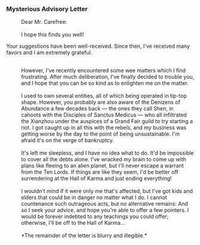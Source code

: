 ===Mysterious Advisory Letter===
:Dear Mr. Carefree:
:<br />I hope this finds you well!
:
Your suggestions have been well-received. Since then, I've received many favors and I am extremely grateful.
:<br />However, I've recently encountered some wee matters which I find frustrating. After much deliberation, I've finally decided to trouble you, and I hope that you can be so kind as to enlighten me on the matter.
:<br />I used to own several entities, all of which being operated in tip-top shape. However, you probably are also aware of the Denizens of Abundance a few decades back &mdash; the ones they call Shen, in cahoots with the Disciples of Sanctus Medicus &mdash; who all infiltrated the Xianzhou under the auspices of a Grand Fair guild to try starting a riot. I got caught up in all this with the rebels, and my business was getting worse by the day to the point of being unsustainable. I'm afraid it's on the verge of bankruptcy.
:<br />It's left me sleepless, and I have no idea what to do. It'd be impossible to cover all the debts alone. I've wracked my brain to come up with plans like fleeing to an alien planet, but I'll never escape a warrant from the Ten Lords. If things are like they seem, I'd be better off surrendering at the Hall of Karma and just ending everything!
:<br />I wouldn't mind if it were only me that's affected, but I've got kids and elders that could be in danger no matter what I do. I cannot countenance such outrageous acts, but no alternative remains: And so I seek your advice, and hope you're able to offer a few pointers. I would be forever indebted to any teachings you could offer; otherwise, I'll be off to the Hall of Karma...
:<br />*The remainder of the letter is blurry and illegible.*
